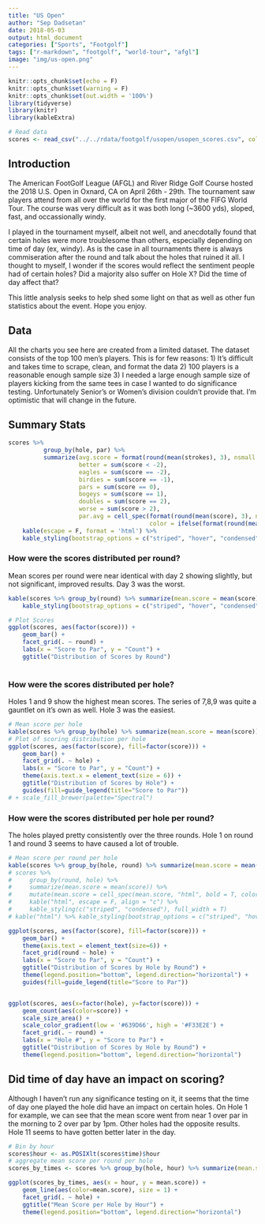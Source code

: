 ```yaml
---
title: "US Open"
author: "Sep Dadsetan"
date: 2018-05-03
output: html_document
categories: ["Sports", "Footgolf"]
tags: ["r-markdown", "footgolf", "world-tour", "afgl"]
image: "img/us-open.png"
---
```


```r
knitr::opts_chunk$set(echo = F)
knitr::opts_chunk$set(warning = F)
knitr::opts_chunk$set(out.width = '100%')
library(tidyverse)
library(knitr)
library(kableExtra)

# Read data
scores <- read_csv("../../rdata/footgolf/usopen/usopen_scores.csv", col_types = c("ciiiiit"), col_names = T)
```

## Introduction

The American FootGolf League (AFGL) and River Ridge Golf Course hosted the 2018 U.S. Open in Oxnard, CA on April 26th - 29th. The tournament saw players attend from all over the world for the first major of the FIFG World Tour. The course was very difficult as it was both long (~3600 yds), sloped, fast, and occassionally windy. 

I played in the tournament myself, albeit not well, and anecdotally found that certain holes were more troublesome than others, especially depending on time of day (ex, windy). As is the case in all tournaments there is always commiseration after the round and talk about the holes that ruined it all. I thought to myself, I wonder if the scores would reflect the sentiment people had of certain holes? Did a majority also suffer on Hole X? Did the time of day affect that?

This little analysis seeks to help shed some light on that as well as other fun statistics about the event. Hope you enjoy.

## Data

All the charts you see here are created from a limited dataset. The dataset consists of the top 100 men's players. This is for few reasons: 1) It's difficult and takes time to scrape, clean, and format the data 2) 100 players is a reasonable enough sample size 3) I needed a large enough sample size of players kicking from the same tees in case I wanted to do significance testing. Unfortunately Senior's or Women's division couldn't provide that. I'm optimistic that will change in the future.

## Summary Stats

```r
scores %>% 
          group_by(hole, par) %>% 
          summarize(avg.score = format(round(mean(strokes), 3), nsmall = 3), 
                    better = sum(score < -2), 
                    eagles = sum(score == -2), 
                    birdies = sum(score == -1), 
                    pars = sum(score == 0), 
                    bogeys = sum(score == 1), 
                    doubles = sum(score == 2), 
                    worse = sum(score > 2), 
                    par.avg = cell_spec(format(round(mean(score), 3), nsmall = 3), 
                                        color = ifelse(format(round(mean(score), 3), nsmall = 3) > 0, "red", "green"))) %>%
    kable(escape = F, format = 'html') %>%
    kable_styling(bootstrap_options = c("striped", "hover", "condensed", "responsive"))
```




### How were the scores distributed per round?

Mean scores per round were near identical with day 2 showing slightly, but not significant, improved results. Day 3 was the worst.
```r
kable(scores %>% group_by(round) %>% summarize(mean.score = mean(score)), "html") %>% 
    kable_styling(bootstrap_options = c("striped", "hover", "condensed", "responsive"))

# Plot Scores
ggplot(scores, aes(factor(score))) + 
    geom_bar() +
    facet_grid(. ~ round) +
    labs(x = "Score to Par", y = "Count") +
    ggtitle("Distribution of Scores by Round")
    
```

### How were the scores distributed per hole?

Holes 1 and 9 show the highest mean scores. The series of 7,8,9 was quite a gauntlet on it's own as well. Hole 3 was the easiest.

``` r
# Mean score per hole
kable(scores %>% group_by(hole) %>% summarize(mean.score = mean(score)), "html") %>% kable_styling(bootstrap_options = c("striped", "hover", "condensed", "responsive"))
# Plot of scoring distribution per hole
ggplot(scores, aes(factor(score), fill=factor(score))) + 
    geom_bar() +
    facet_grid(. ~ hole) +
    labs(x = "Score to Par", y = "Count") +
    theme(axis.text.x = element_text(size = 6)) +
    ggtitle("Distribution of Scores by Hole") +
    guides(fill=guide_legend(title="Score to Par"))
# + scale_fill_brewer(palette="Spectral")

```

### How were the scores distributed per hole per round?

The holes played pretty consistently over the three rounds. Hole 1 on round 1 and round 3 seems to have caused a lot of trouble.

```r
# Mean score per round per hole
kable(scores %>% group_by(hole, round) %>% summarize(mean.score = mean(score)), "html") %>% kable_styling(bootstrap_options = c("striped", "hover", "condensed", "responsive"))
# scores %>% 
#     group_by(round, hole) %>% 
#     summarize(mean.score = mean(score)) %>%
#     mutate(mean.score = cell_spec(mean.score, "html", bold = T, color = spec_color(mean.score, end = 1))) %>% 
#     kable("html", escape = F, align = "c") %>%
#     kable_styling(c("striped", "condensed"), full_width = T)
# kable("html") %>% kable_styling(bootstrap_options = c("striped", "hover", "condensed", "responsive"))

ggplot(scores, aes(factor(score), fill=factor(score))) + 
    geom_bar() +
    theme(axis.text = element_text(size=6)) +
    facet_grid(round ~ hole) +
    labs(x = "Score to Par", y = "Count") +
    ggtitle("Distribution of Scores by Hole by Round") + 
    theme(legend.position="bottom", legend.direction="horizontal") + 
    guides(fill=guide_legend(title="Score to Par"))


ggplot(scores, aes(x=factor(hole), y=factor(score))) + 
    geom_count(aes(color=score)) + 
    scale_size_area() + 
    scale_color_gradient(low = '#639D66', high = '#F33E2E') + 
    facet_grid(. ~ round) + 
    labs(x = "Hole #", y = "Score to Par") +
    ggtitle("Distribution of Scores by Hole by Round") + 
    theme(legend.position="bottom", legend.direction="horizontal")

```

## Did time of day have an impact on scoring?

Although I haven't run any significance testing on it, it seems that the time of day one played the hole did have an impact on certain holes. On Hole 1 for example, we can see that the mean score went from near 1 over par in the morning to 2 over par by 1pm. Other holes had the opposite results. Hole 11 seems to have gotten better later in the day.

```r
# Bin by hour
scores$hour <- as.POSIXlt(scores$time)$hour
# aggregate mean score per round per hole
scores_by_times <- scores %>% group_by(hole, hour) %>% summarize(mean.score = mean(score))

ggplot(scores_by_times, aes(x = hour, y = mean.score)) + 
    geom_line(aes(color=mean.score), size = 1) + 
    facet_grid(. ~ hole) +
    ggtitle("Mean Score per Hole by Hour") +
    theme(legend.position="bottom", legend.direction="horizontal")

```